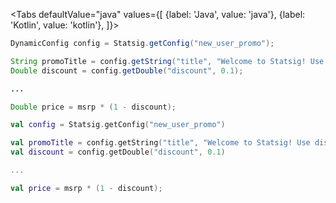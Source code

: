 
<Tabs
  defaultValue="java"
  values={[
    {label: 'Java', value: 'java'},
    {label: 'Kotlin', value: 'kotlin'},
  ]}>
  <TabItem value="java">

```java
DynamicConfig config = Statsig.getConfig("new_user_promo");

String promoTitle = config.getString("title", "Welcome to Statsig! Use discount code WELCOME10OFF for 10% off your first purchase!");
Double discount = config.getDouble("discount", 0.1);

...

Double price = msrp * (1 - discount);
```

  </TabItem>
  <TabItem value="kotlin">

```kotlin
val config = Statsig.getConfig("new_user_promo")

val promoTitle = config.getString("title", "Welcome to Statsig! Use discount code WELCOME10OFF for 10% off your first purchase!")
val discount = config.getDouble("discount", 0.1)

...

val price = msrp * (1 - discount);
```

  </TabItem>
</Tabs>
